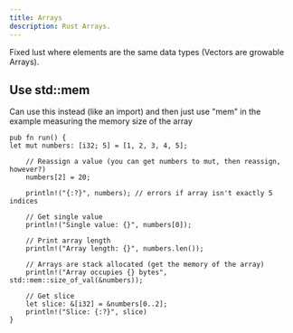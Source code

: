 ```yaml
---
title: Arrays
description: Rust Arrays.
---
```


Fixed lust where elements are the same data types (Vectors are growable Arrays).

## Use std::mem

Can use this instead (like an import) and then just use "mem" in the example measuring the memory size of the array

```
pub fn run() {
let mut numbers: [i32; 5] = [1, 2, 3, 4, 5];

    // Reassign a value (you can get numbers to mut, then reassign, however?)
    numbers[2] = 20;

    println!("{:?}", numbers); // errors if array isn't exactly 5 indices

    // Get single value
    println!("Single value: {}", numbers[0]);

    // Print array length
    println!("Array length: {}", numbers.len());

    // Arrays are stack allocated (get the memory of the array)
    println!("Array occupies {} bytes", std::mem::size_of_val(&numbers));

    // Get slice
    let slice: &[i32] = &numbers[0..2];
    println!("Slice: {:?}", slice)
}
```
